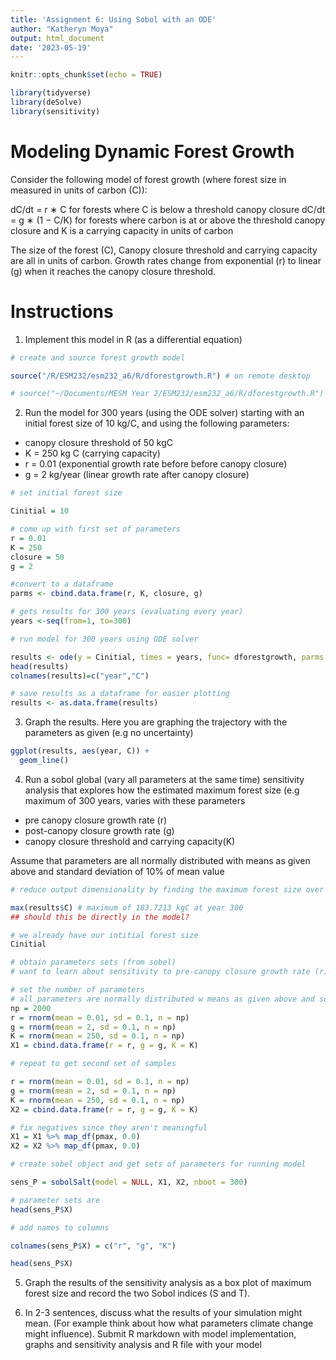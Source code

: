 ```yaml
---
title: 'Assignment 6: Using Sobol with an ODE'
author: "Katheryn Moya"
output: html_document
date: '2023-05-19'
---
```


```r
knitr::opts_chunk$set(echo = TRUE)

library(tidyverse)
library(deSolve)
library(sensitivity)

```
# Modeling Dynamic Forest Growth

Consider the following model of forest growth (where forest size in measured in units of carbon (C)):

dC/dt = r ∗ C for forests where C is below a threshold canopy closure
dC/dt = g ∗ (1 − C/K) for forests where carbon is at or above the threshold canopy closure and 
K is a carrying capacity in units of carbon

The size of the forest (C), Canopy closure threshold and carrying capacity are all in units of carbon. Growth rates change from exponential (r) to linear (g) when it reaches the canopy closure threshold.

# Instructions

1. Implement this model in R (as a differential equation)

```r
# create and source forest growth model

source("/R/ESM232/esm232_a6/R/dforestgrowth.R") # on remote desktop

# source("~/Documents/MESM Year 2/ESM232/esm232_a6/R/dforestgrowth.R") # on my comp

```


2. Run the model for 300 years (using the ODE solver) starting with an initial forest size of 10 kg/C, and using the following parameters:
* canopy closure threshold of 50 kgC
* K = 250 kg C (carrying capacity)
* r = 0.01 (exponential growth rate before before canopy closure)
* g = 2 kg/year (linear growth rate after canopy closure)


```r
# set initial forest size 

Cinitial = 10

# come up with first set of parameters
r = 0.01
K = 250
closure = 50
g = 2

#convert to a dataframe
parms <- cbind.data.frame(r, K, closure, g)

# gets results for 300 years (evaluating every year)
years <-seq(from=1, to=300)

# run model for 300 years using ODE solver

results <- ode(y = Cinitial, times = years, func= dforestgrowth, parms = parms)
head(results)
colnames(results)=c("year","C")

# save results as a dataframe for easier plotting
results <- as.data.frame(results)
```

3. Graph the results. Here you are graphing the trajectory with the parameters as given (e.g no uncertainty)


```r
ggplot(results, aes(year, C)) +
  geom_line()

```


4. Run a sobol global (vary all parameters at the same time) sensitivity analysis that explores how the estimated maximum forest size (e.g maximum of 300 years, varies with these parameters
* pre canopy closure growth rate (r)
* post-canopy closure growth rate (g)
* canopy closure threshold and carrying capacity(K)

Assume that parameters are all normally distributed with means as given above and standard deviation of 10% of mean value

```r
# reduce output dimensionality by finding the maximum forest size over 300 years

max(results$C) # maximum of 183.7213 kgC at year 300
## should this be directly in the model?

# we already have our intitial forest size
Cinitial

# obtain parameters sets (from sobel)
# want to learn about sensitivity to pre-canopy closure growth rate (r), post-canopy closure growth rate (g) and carrying capacity (K)

# set the number of parameters
# all parameters are normally distributed w means as given above and sd of 0.1 of mean
np = 2000
r = rnorm(mean = 0.01, sd = 0.1, n = np)
g = rnorm(mean = 2, sd = 0.1, n = np)
K = rnorm(mean = 250, sd = 0.1, n = np)
X1 = cbind.data.frame(r = r, g = g, K = K)

# repeat to get second set of samples

r = rnorm(mean = 0.01, sd = 0.1, n = np)
g = rnorm(mean = 2, sd = 0.1, n = np)
K = rnorm(mean = 250, sd = 0.1, n = np)
X2 = cbind.data.frame(r = r, g = g, K = K)

# fix negatives since they aren't meaningful
X1 = X1 %>% map_df(pmax, 0.0)
X2 = X2 %>% map_df(pmax, 0.0)

# create sobel object and get sets of parameters for running model 

sens_P = sobolSalt(model = NULL, X1, X2, nboot = 300)

# parameter sets are
head(sens_P$X)

# add names to columns

colnames(sens_P$X) = c("r", "g", "K")

head(sens_P$X)

```


5. Graph the results of the sensitivity analysis as a box plot of maximum forest size and record the two Sobol indices (S and T).

6. In 2-3 sentences, discuss what the results of your simulation might mean. (For example think about how what parameters climate change might influence).
Submit R markdown with model implementation, graphs and sensitivity analysis and R file with your model



